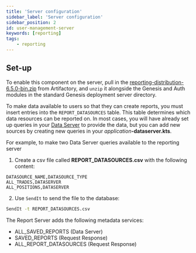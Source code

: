 ```yaml
---
title: 'Server configuration'
sidebar_label: 'Server configuration'
sidebar_position: 2
id: user-management-server
keywords: [reporting]
tags:
    - reporting
---
```


## Set-up

To enable this component on the server, pull in the [reporting-distribution-6.5.0-bin.zip](https://genesisglobal.jfrog.io/ui/native/libs-release-local/global/genesis/reporting-distribution/6.5.0/reporting-distribution-6.5.0-bin.zip) from Artifactory, and `unzip` it alongside the Genesis and Auth modules in the standard Genesis deployment server directory.

To make data available to users so that they can create reports, you must insert entries into the `REPORT_DATASOURCES` table. This table determines which data resources can be reported on. In most cases, you will have already set up queries in your [Data Server](../../../server/data-server/basics/) to provide the data, but you can add new sources by creating new queries in your _application_**-dataserver.kts**.

For example, to make two Data Server queries available to the reporting server

1. Create a csv file called **REPORT_DATASOURCES.csv** with the following content:
```csv
DATASOURCE_NAME,DATASOURCE_TYPE
ALL_TRADES,DATASERVER
ALL_POSITIONS,DATASERVER
```

2. Use `SendIt` to send the file to the database:
```bash
SendIt -t REPORT_DATASOURCES.csv
```

The Report Server adds the following metadata services:

- ALL_SAVED_REPORTS (Data Server)
- SAVED_REPORTS (Request Response)
- ALL_REPORT_DATASOURCES (Request Response)

